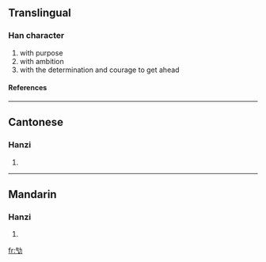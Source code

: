 ==Translingual==
===Han character===
{{Han char|rad=力|as=04|sn=6|four=|canj=人弓大尸 (ONKS)}}
# with purpose
# with ambition
# with the determination and courage to get ahead
====References====
{{Han ref|kx=0146.200|hdz=10367.070|uh=3515|ud=13589}}

----
==Cantonese==
===Hanzi===
{{yue-hanzi|jyut=|y=gaat1, kaau1}}
# {{defn|Cantonese}}

----
==Mandarin==
===Hanzi===
{{cmn-hanzi|pin=[[jí]] (ji2), [[yì]] (yi4)|wg=chi<sup>2</sup>, i<sup>4</sup>}}
# {{defn|Mandarin}}

[[fr:㔕]]